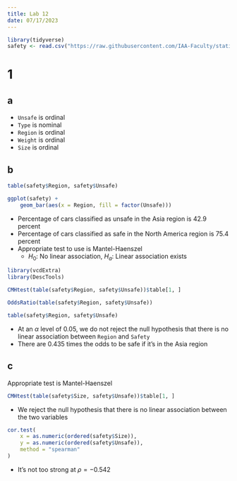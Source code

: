 ```yaml
---
title: Lab 12
date: 07/17/2023
---
```


```r
library(tidyverse)
safety <- read.csv("https://raw.githubusercontent.com/IAA-Faculty/statistical_foundations/master/safety.csv")
```

# 1

## a

-   `Unsafe` is ordinal
-   `Type` is nominal
-   `Region` is ordinal
-   `Weight` is ordinal
-   `Size` is ordinal

## b

```r
table(safety$Region, safety$Unsafe)

ggplot(safety) +
    geom_bar(aes(x = Region, fill = factor(Unsafe)))
```

-   Percentage of cars classified as unsafe in the Asia region is 42.9 percent
-   Percentage of cars classified as safe in the North America region is 75.4 percent
-   Appropriate test to use is Mantel-Haenszel
    -   $H_0:$ No linear association, $H_a:$ Linear association exists

```r
library(vcdExtra)
library(DescTools)

CMHtest(table(safety$Region, safety$Unsafe))$table[1, ]

OddsRatio(table(safety$Region, safety$Unsafe))

table(safety$Region, safety$Unsafe)
```

-   At an $\alpha$ level of 0.05, we do not reject the null hypothesis that there is no linear association between `Region` and `Safety`
-   There are 0.435 times the odds to be safe if it's in the Asia region

## c

Appropriate test is Mantel-Haenszel

```r
CMHtest(table(safety$Size, safety$Unsafe))$table[1, ]
```

-   We reject the null hypothesis that there is no linear association between the two variables

```r
cor.test(
    x = as.numeric(ordered(safety$Size)), 
    y = as.numeric(ordered(safety$Unsafe)), 
    method = "spearman"
)
```

-   It's not too strong at $\rho = -0.542$